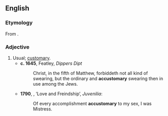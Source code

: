 ==English==

===Etymology===
From {{suffix|en|accustom|ary}}.

===Adjective===
{{en-adj}}

# Usual; [[customary]]. {{defdate|from 16th c.}}
#* '''c. 1645''', Featley, ''Dippers Dipt''
#*: Christ, in the fifth of Matthew, forbiddeth not all kind of swearing, but the ordinary and '''accustomary''' swearing then in use among the Jews.
#*'''1790''', {{w|Jane Austen}}, ‘Love and Freindship’, ''Juvenilia'':
#*:Of every accomplishment '''accustomary''' to my sex, I was Mistress.